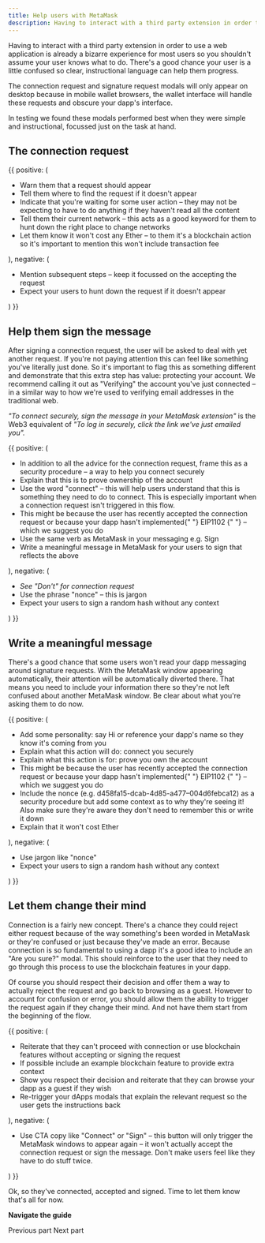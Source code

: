 ```yaml
---
title: Help users with MetaMask
description: Having to interact with a third party extension in order to use a web application is already a bizarre experience for most users so you shouldn't assume your user knows what to do. There's a good chance your user is a little confused so clear, instructional language can help them progress.
---
```



Having to interact with a third party extension in order to use a web application is already a bizarre experience for most users so you shouldn't assume your user knows what to do. There's a good chance your user is a little confused so clear, instructional language can help them progress.

The connection request and signature request modals will only appear on desktop because in mobile wallet browsers, the wallet interface will handle these requests and obscure your dapp's interface.

In testing we found these modals performed best when they were simple and instructional, focussed just on the task at hand.

## The connection request

<DoDont>
  {{
    positive: (
      <Text>
        <ul>
          <li>Warn them that a request should appear</li>
          <li>Tell them where to find the request if it doesn't appear</li>
          <li>
            Indicate that you're waiting for some user action – they may not be
            expecting to have to do anything if they haven't read all the
            content
          </li>
          <li>
            Tell them their current network – this acts as a good keyword for
            them to hunt down the right place to change networks
          </li>
          <li>
            Let them know it won't cost any Ether – to them it's a blockchain
            action so it's important to mention this won't include transaction
            fee
          </li>
        </ul>
      </Text>
    ),
    negative: (
      <Text>
        <ul>
          <li>
            Mention subsequent steps – keep it focussed on the accepting the
            request
          </li>
          <li>
            Expect your users to hunt down the request if it doesn't appear
          </li>
        </ul>
      </Text>
    )
  }}
</DoDont>

## Help them sign the message

After signing a connection request, the user will be asked to deal with yet another request. If you're not paying attention this can feel like something you've literally just done. So it's important to flag this as something different and demonstrate that this extra step has value: protecting your account. We recommend calling it out as "Verifying" the account you've just connected – in a similar way to how we're used to verifying email addresses in the traditional web.

_"To connect securely, sign the message in your MetaMask extension"_ is the Web3 equivalent of _"To log in securely, click the link we've just emailed you"._

<DoDont>
  {{
    positive: (
      <Text>
        <ul>
          <li>
            In addition to all the advice for the connection request, frame this
            as a security procedure – a way to help you connect securely
          </li>
          <li>Explain that this is to prove ownership of the account</li>
          <li>
            Use the word "connect" – this will help users understand that this
            is something they need to do to connect. This is especially
            important when a connection request isn't triggered in this flow.
          </li>
          <li>
            This might be because the user has recently accepted the connection
            request or because your dapp hasn't implemented{" "}
            <Link
              href="https://medium.com/metamask/eip-1102-preparing-your-dapp-5027b2c9ed76"
              target="_blank"
              title="Read about EIP1102 on Medium"
            >
              EIP1102
            </Link>{" "}
            – which we suggest you do
          </li>
          <li>Use the same verb as MetaMask in your messaging e.g. Sign</li>
          <li>
            Write a meaningful message in MetaMask for your users to sign that
            reflects the above
          </li>
        </ul>
      </Text>
    ),
    negative: (
      <Text>
        <ul>
          <li>
            <em>See "Don't" for connection request</em>
          </li>
          <li>Use the phrase "nonce" – this is jargon</li>
          <li>Expect your users to sign a random hash without any context</li>
        </ul>
      </Text>
    )
  }}
</DoDont>

## Write a meaningful message

There's a good chance that some users won't read your dapp messaging around signature requests. With the MetaMask window appearing automatically, their attention will be automatically diverted there. That means you need to include your information there so they're not left confused about another MetaMask window. Be clear about what you're asking them to do now.

<DoDont>
  {{
    positive: (
      <Text>
        <ul>
          <li>
            Add some personality: say Hi or reference your dapp's name so they
            know it's coming from you
          </li>
          <li>Explain what this action will do: connect you securely</li>
          <li>Explain what this action is for: prove you own the account</li>
          <li>
            This might be because the user has recently accepted the connection
            request or because your dapp hasn't implemented{" "}
            <Link
              href="https://medium.com/metamask/eip-1102-preparing-your-dapp-5027b2c9ed76"
              target="_blank"
              title="Read about EIP1102 on Medium"
            >
              EIP1102
            </Link>{" "}
            – which we suggest you do
          </li>
          <li>
            Include the nonce (e.g. d458fa15-dcab-4d85-a477–004d6febca12) as a
            security procedure but add some context as to why they're seeing it!
            Also make sure they're aware they don't need to remember this or
            write it down
          </li>
          <li>Explain that it won't cost Ether</li>
        </ul>
      </Text>
    ),
    negative: (
      <Text>
        <ul>
          <li>Use jargon like "nonce"</li>
          <li>Expect your users to sign a random hash without any context</li>
        </ul>
      </Text>
    )
  }}
</DoDont>

## Let them change their mind

Connection is a fairly new concept. There's a chance they could reject either request because of the way something's been worded in MetaMask or they're confused or just because they've made an error. Because connection is so fundamental to using a dapp it's a good idea to include an "Are you sure?" modal. This should reinforce to the user that they need to go through this process to use the blockchain features in your dapp.

Of course you should respect their decision and offer them a way to actually reject the request and go back to browsing as a guest. However to account for confusion or error, you should allow them the ability to trigger the request again if they change their mind. And not have them start from the beginning of the flow.

<DoDont>
  {{
    positive: (
      <Text>
        <ul>
          <li>
            Reiterate that they can't proceed with connection or use blockchain
            features without accepting or signing the request
          </li>
          <li>
            If possible include an example blockchain feature to provide extra
            context
          </li>
          <li>
            Show you respect their decision and reiterate that they can browse
            your dapp as a guest if they wish
          </li>
          <li>
            Re-trigger your dApps modals that explain the relevant request so
            the user gets the instructions back
          </li>
        </ul>
      </Text>
    ),
    negative: (
      <Text>
        <ul>
          <li>
            Use CTA copy like "Connect" or "Sign" – this button will only
            trigger the MetaMask windows to appear again – it won't actually
            accept the connection request or sign the message. Don't make users
            feel like they have to do stuff twice.
          </li>
        </ul>
      </Text>
    )
  }}
</DoDont>

Ok, so they've connected, accepted and signed. Time to let them know that's all for now.

**Navigate the guide**

<Link
  mr={3}
  title="Read the previous part of the guide"
  as="a"
  href="/guides/ux/connect-a-wallet-before"
>
  Previous part
</Link>

<Link
  mx={3}
  title="Read the next part of the guide"
  as="a"
  href="/guides/ux/connect-a-wallet-success"
>
  Next part
</Link>
